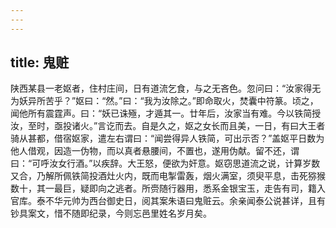 ```yaml
---
---
---
```

title: 鬼赃
---




陕西某县一老妪者，住村庄间，日有道流乞食，与之无吝色。忽问曰：“汝家得无为妖异所苦乎？”妪曰：“然。”曰：“我为汝除之。”即命取火，焚囊中符篆。顷之，闻他所有震霆声。曰：“妖已诛殛，才遁其一。廿年后，汝家当有难。今以铁简授汝，至时，亟投诸火。”言讫而去。自是久之，妪之女长而且美，一日，有曰大王者骑从甚都，借宿妪家，遣左右谓曰：“闻尝得异人铁简，可出示否？”盖妪平日数为他人借观，因造一伪物，而以真者悬腰间，不置也，遂用伪献。留不还，谓曰：“可呼汝女行酒。”以疾辞。大王怒，便欲为奸意。妪窃思道流之说，计算岁数又合，乃解所佩铁简投酒灶火内，既而电掣雷轰，烟火满室，须臾平息，击死猕猴数十，其一最巨，疑即向之逃者。所赍随行器用，悉系金银宝玉，走告有司，籍入官库。泰不华元帅为西台御史日，阅其案朱语曰鬼赃云。余亲闻泰公说甚详，且有钞具案文，惜不随即纪录，今则忘邑里姓名岁月矣。